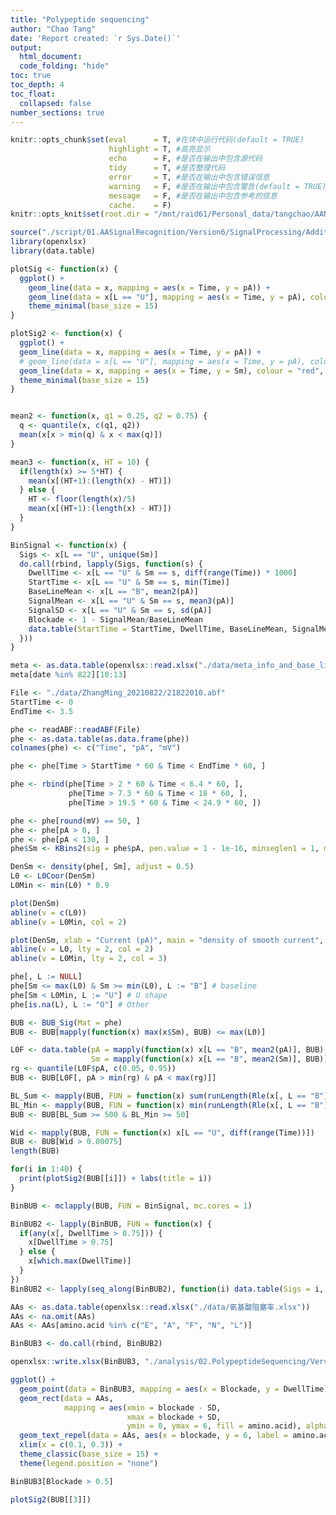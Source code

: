 ```yaml
---
title: "Polypeptide sequencing"
author: "Chao Tang"
date: 'Report created: `r Sys.Date()`'
output: 
  html_document: 
  code_folding: "hide"
toc: true
toc_depth: 4
toc_float: 
  collapsed: false
number_sections: true
---
```


```r
knitr::opts_chunk$set(eval      = T, #在块中运行代码(default = TRUE)
                      highlight = T, #高亮显示
                      echo      = F, #是否在输出中包含源代码
                      tidy      = T, #是否整理代码
                      error     = T, #是否在输出中包含错误信息
                      warning   = F, #是否在输出中包含警告(default = TRUE)
                      message   = F, #是否在输出中包含参考的信息
                      cache.    = F)
knitr::opts_knit$set(root.dir = "/mnt/raid61/Personal_data/tangchao/AANanopore")
```

```r
source("./script/01.AASignalRecognition/Version6/SignalProcessing/AdditionalFunctions.R")
library(openxlsx)
library(data.table)
```

```r
plotSig <- function(x) {
  ggplot() + 
    geom_line(data = x, mapping = aes(x = Time, y = pA)) + 
    geom_line(data = x[L == "U"], mapping = aes(x = Time, y = pA), colour = "red", size = 1.1) + 
    theme_minimal(base_size = 15)
}

plotSig2 <- function(x) {
  ggplot() + 
  geom_line(data = x, mapping = aes(x = Time, y = pA)) + 
  # geom_line(data = x[L == "U"], mapping = aes(x = Time, y = pA), colour = "red", size = 1.1) + 
  geom_line(data = x, mapping = aes(x = Time, y = Sm), colour = "red", size = 1.1) + 
  theme_minimal(base_size = 15)
}


mean2 <- function(x, q1 = 0.25, q2 = 0.75) {
  q <- quantile(x, c(q1, q2))
  mean(x[x > min(q) & x < max(q)])
}

mean3 <- function(x, HT = 10) {
  if(length(x) >= 5*HT) {
    mean(x[(HT+1):(length(x) - HT)])
  } else {
    HT <- floor(length(x)/5)
    mean(x[(HT+1):(length(x) - HT)])
  }
}

BinSignal <- function(x) {
  Sigs <- x[L == "U", unique(Sm)]
  do.call(rbind, lapply(Sigs, function(s) {
    DwellTime <- x[L == "U" & Sm == s, diff(range(Time)) * 1000]
    StartTime <- x[L == "U" & Sm == s, min(Time)]
    BaseLineMean <- x[L == "B", mean2(pA)]
    SignalMean <- x[L == "U" & Sm == s, mean3(pA)]
    SignalSD <- x[L == "U" & Sm == s, sd(pA)]
    Blockade <- 1 - SignalMean/BaseLineMean
    data.table(StartTime = StartTime, DwellTime, BaseLineMean, SignalMean, SignalSD, Blockade)
  }))
}
```

```r
meta <- as.data.table(openxlsx::read.xlsx("./data/meta_info_and_base_line_20210823.xlsx"))
meta[date %in% 822][10:13]
```

```r
File <- "./data/ZhangMing_20210822/21822010.abf"
StartTime <- 0
EndTime <- 3.5

phe <- readABF::readABF(File)
phe <- as.data.table(as.data.frame(phe))
colnames(phe) <- c("Time", "pA", "mV")
```

```r
phe <- phe[Time > StartTime * 60 & Time < EndTime * 60, ]
```

```r
phe <- rbind(phe[Time > 2 * 60 & Time < 6.4 * 60, ], 
             phe[Time > 7.3 * 60 & Time < 18 * 60, ], 
             phe[Time > 19.5 * 60 & Time < 24.9 * 60, ])
```

```r
phe <- phe[round(mV) == 50, ]
phe <- phe[pA > 0, ]
phe <- phe[pA < 130, ]
phe$Sm <- KBins2(sig = phe$pA, pen.value = 1 - 1e-16, minseglen1 = 1, minseglen2 = 1)
```

```r
DenSm <- density(phe[, Sm], adjust = 0.5)
L0 <- L0Coor(DenSm)
L0Min <- min(L0) * 0.9
```

```r
plot(DenSm)
abline(v = c(L0))
abline(v = L0Min, col = 2)
```

```r
plot(DenSm, xlab = "Current (pA)", main = "density of smooth current", xlim = c(50, 130))
abline(v = L0, lty = 2, col = 2)
abline(v = L0Min, lty = 2, col = 3)
```

```r
phe[, L := NULL]
phe[Sm <= max(L0) & Sm >= min(L0), L := "B"] # baseline
phe[Sm < L0Min, L := "U"] # U shape
phe[is.na(L), L := "O"] # Other

BUB <- BUB_Sig(Mat = phe)
BUB <- BUB[mapply(function(x) max(x$Sm), BUB) <= max(L0)]
```

```r
L0F <- data.table(pA = mapply(function(x) x[L == "B", mean2(pA)], BUB), 
                  Sm = mapply(function(x) x[L == "B", mean2(Sm)], BUB))
rg <- quantile(L0F$pA, c(0.05, 0.95))
BUB <- BUB[L0F[, pA > min(rg) & pA < max(rg)]]
```

```r
BL_Sum <- mapply(BUB, FUN = function(x) sum(runLength(Rle(x[, L == "B"]))[runValue(Rle(x[, L == "B"])) == TRUE]))
BL_Min <- mapply(BUB, FUN = function(x) min(runLength(Rle(x[, L == "B"]))[runValue(Rle(x[, L == "B"])) == TRUE]))
BUB <- BUB[BL_Sum >= 500 & BL_Min >= 50]
```

```r
Wid <- mapply(BUB, FUN = function(x) x[L == "U", diff(range(Time))])
BUB <- BUB[Wid > 0.00075]
length(BUB)
```

```r
for(i in 1:40) {
  print(plotSig2(BUB[[i]]) + labs(title = i))
}
```

```r
BinBUB <- mclapply(BUB, FUN = BinSignal, mc.cores = 1)
```

```r
BinBUB2 <- lapply(BinBUB, FUN = function(x) {
  if(any(x[, DwellTime > 0.75])) {
    x[DwellTime > 0.75]
  } else {
    x[which.max(DwellTime)]
  }
})
BinBUB2 <- lapply(seq_along(BinBUB2), function(i) data.table(Sigs = i, BinBUB2[[i]]))
```

```r
AAs <- as.data.table(openxlsx::read.xlsx("./data/氨基酸阻塞率.xlsx"))
AAs <- na.omit(AAs)
AAs <- AAs[amino.acid %in% c("E", "A", "F", "N", "L")]
```

```r
BinBUB3 <- do.call(rbind, BinBUB2)
```

```r
openxlsx::write.xlsx(BinBUB3, "./analysis/02.PolypeptideSequencing/Version1/AAs_Signal_21822010.xlsx")
```

```r
ggplot() + 
  geom_point(data = BinBUB3, mapping = aes(x = Blockade, y = DwellTime)) + 
  geom_rect(data = AAs, 
            mapping = aes(xmin = blockade - SD, 
                          xmax = blockade + SD, 
                          ymin = 0, ymax = 6, fill = amino.acid), alpha = 0.5) + 
  geom_text_repel(data = AAs, aes(x = blockade, y = 6, label = amino.acid)) + 
  xlim(x = c(0.1, 0.3)) +
  theme_classic(base_size = 15) + 
  theme(legend.position = "none")
```

```r
BinBUB3[Blockade > 0.5]
```

```r
plotSig2(BUB[[3]])
```


